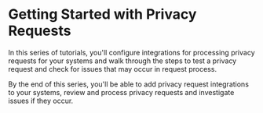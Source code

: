 
# Getting Started with Privacy Requests

<TutorialKey duration="40" product="Fides" topic="Privacy Requests" interactive="true"/>

In this series of tutorials, you'll configure integrations for processing privacy requests for your systems and walk through the steps to test a privacy request and check for issues that may occur in request process.

By the end of this series, you'll be able to add privacy request integrations to your systems, review and process privacy requests and investigate issues if they occur.

<KeyTutorialWrap>
  <TutorialFeat title="01 | Privacy Request Fundamentals" link="./privacy-requests-fundamentals"   description="Get an overview of the fundamental terms, requirements and concepts of Privacy Requests." duration="5" video="true" interactive="true" />
  <TutorialFeat title="02 | Configuring Integrations" link="./privacy-requests-configure-integrations"  description="Learn how to configure a system integration for privacy request processing." duration="5" video="true" interactive="true" />
  <TutorialFeat title="03 | Configuring Databases" link="./privacy-requests-configure-databases"  description="Learn how to configure a database integration for privacy request processing." duration="5" video="true" interactive="true" />
  <TutorialFeat title="04 | Annotating Datasets" link="./privacy-requests-dataset-annotation"  description="Learn how to create and label a dataset of your database for privacy request processing." duration="5" video="true" interactive="true" />
  <TutorialFeat title="05 | Processing Privacy Requests" link="./privacy-requests-processing-requests"  description="Learn how to review, approve and process privacy requests automatically in Fides Control." duration="5" video="true" interactive="true" />
  <TutorialFeat title="06 | Debugging Request Errors" link="./privacy-requests-debugging"  description="Learn how to review and debug issues with privacy request processing in Fides." duration="5" video="true" interactive="true" />
  <TutorialFeat title="07 | Privacy Request Glossary" link="./privacy-requests-glossary"  description="A complete glossary of Privacy Request and Fides specific terms." duration="5" video="true" interactive="true" />
</KeyTutorialWrap>



